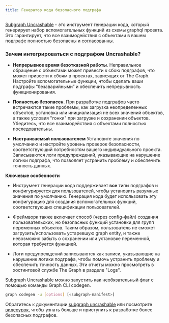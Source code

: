 ```yaml
---
title: Генератор кода безопасного подграфа
---
```


[Subgraph Uncrashable](https://float-capital.github.io/float-subgraph-uncrashable/) - это инструмент генерации кода, который генерирует набор вспомогательных функций из схемы graphql проекта. Это гарантирует, что все взаимодействия с объектами в вашем подграфе полностью безопасны и согласованны.

### Зачем интегрироваться с подграфом Uncrashable?

- **Непрерывное время безотказной работы**. Неправильное обращение с объектами может привести к сбою подграфов, что может привести к сбоям в проектах, зависящих от The Graph. Настройте вспомогательные функции, чтобы сделать ваши подграфы “безаварийными” и обеспечить непрерывность функционирования.

- **Полностью безопасен**. При разработке подграфов часто встречаются такие проблемы, как загрузка неопределенных объектов, установка или инициализация не всех значений объектов, а также условия "гонки" при загрузке и сохранении объектов. Убедитесь, что все взаимодействия с объектами полностью последовательны.

- **Настраиваемый пользователем** Установите значения по умолчанию и настройте уровень проверок безопасности, соответствующий потребностям вашего индивидуального проекта. Записываются логи предупреждений, указывающие на нарушение логики подграфа, что позволяет устранить проблему и обеспечить точность данных.

**Ключевые особенности**

- Инструмент генерации кода поддерживает **все** типы подграфов и конфигурируется для пользователей, чтобы установить разумные значения по умолчанию. Генерация кода будет использовать эту конфигурацию для создания вспомогательных функций, соответствующих спецификации пользователей.

- Фреймворк также включает способ (через config-файл) создания пользовательских, но безопасных функций установки для групп переменных объектов. Таким образом, пользователь не сможет загрузить/использовать устаревшую graph entity, и также невозможно забыть о сохранении или установке переменной, которая требуется функцией.

- Логи предупреждений записываются как записи, указывающие на нарушение логики подграфа, чтобы помочь устранить проблему и обеспечить точность данных. Эти отчеты можно просмотреть в хостинговой службе The Graph в разделе "Logs".

Subgraph Uncrashable можно запустить как необязательный флаг с помощью команды Graph CLI codegen.

```sh
graph codegen -u [options] [<subgraph-manifest>]
```

Обратитесь к документации [subgraph uncrashable](https://float-capital.github.io/float-subgraph-uncrashable/docs/) или посмотрите [видеоурок](https://float-capital.github.io/float-subgraph-uncrashable/docs/tutorial), чтобы узнать больше и приступить к разработке более безопасных подграфов.
